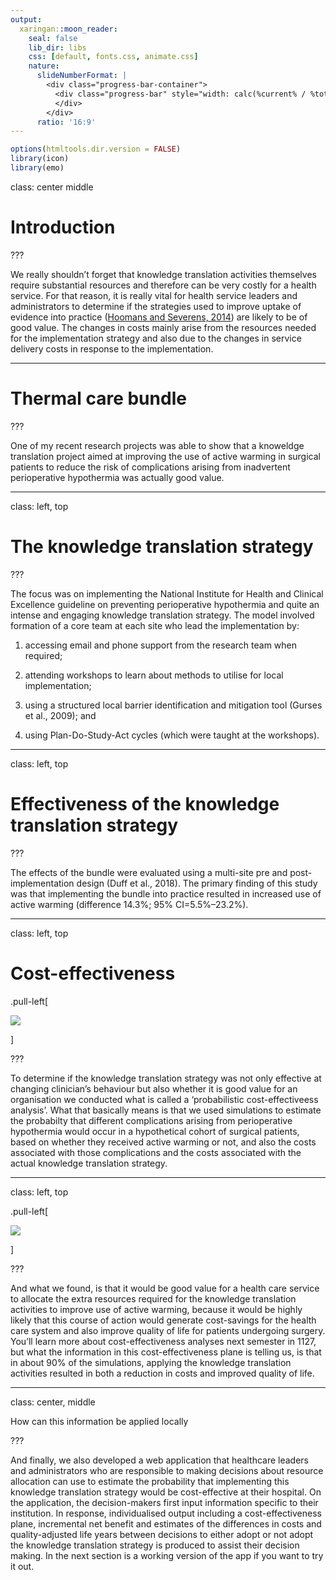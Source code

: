 ```yaml
---
output:
  xaringan::moon_reader:
    seal: false
    lib_dir: libs
    css: [default, fonts.css, animate.css]
    nature:
      slideNumberFormat: |
        <div class="progress-bar-container">
          <div class="progress-bar" style="width: calc(%current% / %total% * 100%);">
          </div>
        </div>
      ratio: '16:9'
---
```


```r
options(htmltools.dir.version = FALSE)
library(icon)
library(emo)
```

class: center middle

# Introduction


???

We really shouldn't forget that knowledge translation activities themselves require substantial resources and therefore can be very costly for a health service. For that reason, it is really vital for health service leaders and administrators to determine if the strategies used to improve uptake of evidence into practice (<a href="https://implementationscience.biomedcentral.com/articles/10.1186/s13012-014-0168-y">Hoomans and Severens, 2014</a>) are likely to be of good value. The changes in costs mainly arise from the resources needed for the implementation strategy and also due to the changes in service delivery costs in response to the implementation. 


---


# Thermal care bundle

???

One of my recent research projects was able to show that a knoweldge translation project aimed at improving the use of active warming in surgical patients to reduce the risk of complications arising from inadvertent perioperative hypothermia was actually good value. 


---

class: left, top

# The knowledge translation strategy



???

The focus was on implementing the National Institute for Health and Clinical Excellence guideline on preventing perioperative hypothermia and quite an intense and engaging knowledge translation strategy.  The model involved formation of a core team at each site who lead the implementation by: 

1) accessing email and phone support from the research team when required; 

2) attending workshops to learn about methods to utilise for local implementation; 

3) using a structured local barrier identification and mitigation tool (Gurses et al., 2009); and 

4) using Plan-Do-Study-Act cycles (which were taught at the workshops). 



---

class: left, top

# Effectiveness of the knowledge translation strategy


???

The effects of the bundle were evaluated using a multi-site pre and post-implementation design (Duff et al., 2018). The primary finding of this study was that implementing the bundle into practice resulted in increased use of active warming (difference 14.3%; 95% CI=5.5%–23.2%).



---

class: left, top

# Cost-effectiveness

.pull-left[

<img src="tree.jpg">

]


???

To determine if the knowledge translation strategy was not only effective at changing clinician's behaviour but also whether it is good value for an organisation we conducted what is called a 'probabilistic cost-effectiveess analysis'. What that basically means is that we used simulations to estimate the probabilty that different complications arising from perioperative hypothermia would occur in a hypothetical cohort of surgical patients, based on whether they received active warming or not, and also the costs associated with those complications and the costs associated with the actual knowledge translation strategy. 

---


class: left, top


.pull-left[

<img src="CE.jpg">

]

???

And what we found, is that it would be good value for a health care service to allocate the extra resources required for the knowledge translation activities to improve use of active warming, because it would be highly likely that this course of action would generate cost-savings for the health care system and also improve quality of life for patients undergoing surgery. You'll learn more about cost-effectiveness analyses next semester in 1127, but what the information in this cost-effectiveness plane is telling us, is that in about 90% of the simulations, applying the knowledge translation activities resulted in both a reduction in costs and improved quality of life. 

---


class: center, middle


How can this information be applied locally

???

And finally, we also developed a web application that healthcare leaders and administrators who are responsible to making decisions about resource allocation can use to estimate the probability that implementing this knowledge translation strategy would be cost-effective at their hospital. On the application, the decision-makers first input information specific to their institution. In response, individualised output including a cost-effectiveness plane, incremental net benefit and estimates of the differences in costs and quality-adjusted life years between decisions to either adopt or not adopt the knowledge translation strategy is produced to assist their decision making. In the next section is a working version of the app if you want to try it out.


